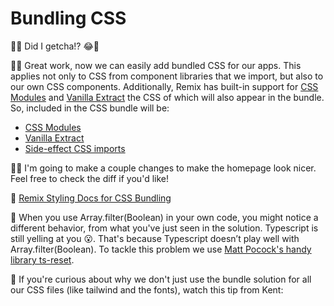 # Bundling CSS

<EpicVideo url="https://www.epicweb.dev/workshops/full-stack-foundations/styling/bundling-css-in-remix/solution" />

🧝‍♂️ Did I getcha!? 😂🤣

👨‍💼 Great work, now we can easily add bundled CSS for our apps. This applies not
only to CSS from component libraries that we import, but also to our own CSS
components. Additionally, Remix has built-in support for
[CSS Modules](https://github.com/css-modules/css-modules) and
[Vanilla Extract](https://vanilla-extract.style/) the CSS of which will also
appear in the bundle. So, included in the CSS bundle will be:

- [CSS Modules](https://remix.run/docs/en/main/guides/styling#css-modules)
- [Vanilla Extract](https://remix.run/docs/en/main/guides/styling#vanilla-extract)
- [Side-effect CSS imports](https://remix.run/docs/en/main/guides/styling#css-side-effect-imports)

🧝‍♂️ I'm going to make a couple changes to make the homepage look nicer. Feel free
to <DiffLink>check the diff</DiffLink> if you'd like!

📜 [Remix Styling Docs for CSS Bundling](https://remix.run/docs/en/main/guides/styling#css-bundling)

🦺 When you use Array.filter(Boolean) in your own code, you might notice a
different behavior, from what you've just seen in the solution. Typescript is
still yelling at you 😮. That's because Typescript doesn’t play well with
Array.filter(Boolean). To tackle this problem we use
[Matt Pocock's handy library ts-reset](https://www.totaltypescript.com/ts-reset).

🦉 If you're curious about why we don't just use the bundle solution for all our
CSS files (like tailwind and the fonts), watch this tip from Kent:

<EpicVideo url="https://www.epicweb.dev/tips/do-not-bundle-all-your-css" />
